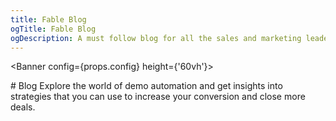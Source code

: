 ```yaml
---
title: Fable Blog
ogTitle: Fable Blog
ogDescription: A must follow blog for all the sales and marketing leaders.
---
```



<Banner config={props.config} height={'60vh'}>
  <div style={{ maxWidth: '546px' }}>
    # Blog
    Explore the world of demo automation and get insights into strategies that you can use to increase your conversion and close more deals.
  </div>
  
  <AllPosts manifest={props.manifest} config={props.config} />
</Banner>
